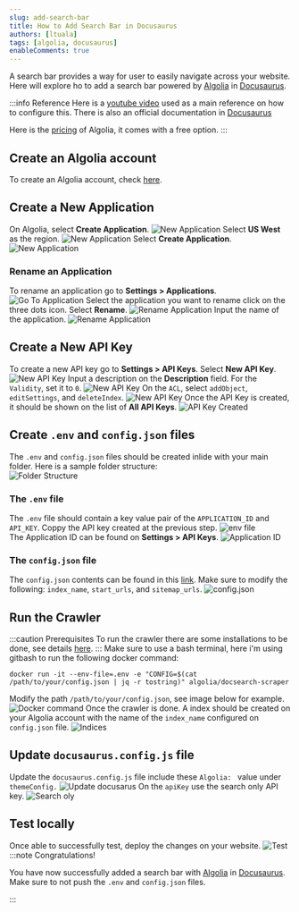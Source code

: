 ```yaml
---
slug: add-search-bar
title: How to Add Search Bar in Docusaurus
authors: [ltuala]
tags: [algolia, docusaurus]
enableComments: true
---
```


A search bar provides a way for user to easily navigate across your website. Here will explore ho to add a search bar powered by [Algolia](https://www.algolia.com) in [Docusaurus](https://docusaurus.io/).

<!--truncate-->

:::info Reference
Here is a [youtube video](https://www.youtube.com/watch?v=xXwvDVGBlqQ) used as a main reference on how to configure this.
There is also an official documentation in [Docusaurus](https://docusaurus.io/docs/search#using-algolia-docsearch)    


Here is the [pricing](https://www.algolia.com/pricing/) of Algolia, it comes with a free option.
:::

## Create an Algolia account
To create an Algolia account, check [here](https://www.algolia.com/).

## Create a New Application
On Algolia, select **Create Application**.
![New Application](new-application.png)
Select **US West** as the region.
![New Application](new-application-2.png)
Select **Create Application**.
![New Application](new-application-3.png)

### Rename an Application
To rename an application go to **Settings > Applications**.
![Go To Application](go-to-applications.png)
Select the application you want to rename click on the three dots icon. Select **Rename**.
![Rename Application](rename-application.png)
Input the name of the application.
![Rename Application](rename-application-2.png)

## Create a New API Key
To create a new API key go to **Settings > API Keys**. Select **New API Key**.
![New API Key](new-api-key.png)
Input a description on the **Description** field. For the `Validity`, set it to `0`.
![New API Key](api-key-details.png)
On the `ACL`, select `addObject`, `editSettings`, and `deleteIndex`.
![New API Key](api-key-details-2.png)
Once the API Key is created, it should be shown on the list of **All API Keys**.
![API Key Created](api-key-created.png)

## Create `.env` and `config.json` files
The `.env` and `config.json` files should be created inlide with your main folder. Here is a sample folder structure:  
![Folder Structure](folder-structure.png)

### The `.env` file
The `.env` file should contain a key value pair of the `APPLICATION_ID` and `API_KEY`. Coppy the API key created at the previous step.
![env file](env-file.png)  
The Application ID can be found on **Settings > API Keys**.
![Application ID](application-id.png) 
### The `config.json` file
The `config.json` contents can be found in this [link](https://github.com/algolia/docsearch-configs/blob/master/configs/docusaurus-2.json). 
Make sure to modify the following: `index_name`, `start_urls`, and `sitemap_urls`.
![config.json](config-json.png) 

## Run the Crawler
:::caution Prerequisites
To run the crawler there are some installations to be done, see details [here](https://docsearch.algolia.com/docs/legacy/run-your-own/#run-the-crawl-from-the-docker-image).
:::
Make sure to use a bash terminal, here i'm using gitbash to run the following docker command:
```
docker run -it --env-file=.env -e "CONFIG=$(cat /path/to/your/config.json | jq -r tostring)" algolia/docsearch-scraper
```
Modify the path `/path/to/your/config.json`, see image below for example.
![Docker command](docker-command.png)
Once the crawler is done. A index should be created on your Algolia account with the name of the `index_name` configured on `config.json` file.
![Indices](indices.png)

## Update `docusaurus.config.js` file 
Update the `docusaurus.config.js` file include these `Algolia: ` value under `themeConfig.`
![Update docusarus](update-docusaurus-config.png)
On the `apiKey` use the search only API key.
![Search oly](search-only-apikey.png)
## Test locally
Once able to successfully test, deploy the changes on your website.
![Test](test-locally.png)
:::note Congratulations!

You have now successfully added a search bar with [Algolia](https://www.algolia.com) in [Docusaurus](https://docusaurus.io/). Make sure to not push the `.env` and `config.json` files.

:::